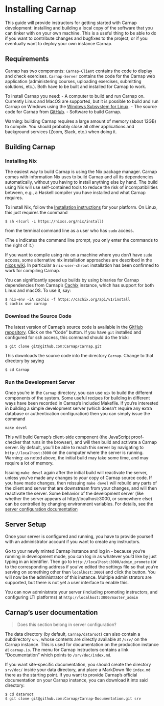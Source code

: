 # Installing Carnap

This guide will provide instructors for getting started with Carnap
development: installing and building a local copy of the software that you can
tinker with on your own machine. This is a useful thing to be able to do if you
want to contribute changes and bugfixes to the project, or if you eventually
want to deploy your own instance Carnap.

<!-- TODO: Link to deployment guide -->

## Requirements

Carnap has two components: `Carnap-Client` contains the code to
display and check exercises. `Carnap-Server` contains the code for the
Carnap web application (administering courses, uploading exercises,
submitting solutions, etc.). Both have to be built and installed for
Carnap to work.

To install Carnap you need:
- A computer to build and run Carnap on. Currently Linux and MacOS are
  supported, but it is possible to build and run Carnap on Windows
  using the [Windows Subsystem for
  Linux](https://docs.microsoft.com/en-ca/windows/wsl/).
- The source code for Carnap from
  [GitHub](https://github.com/Carnap/Carnap).
- Software to build Carnap.

Warning: building Carnap requires a large amount of memory (about
12GB) to compile. You should probably close all other applications and
background services (Zoom, Slack, etc.) when doing it.

## Building Carnap

### Installing Nix

The easiest way to build Carnap is using the Nix package manager.
Carnap comes with information Nix uses to build Carnap and all its
dependencies automatically, without you having to install anything
else by hand.  The build using Nix will use self-contained tools to
reduce the risk of incompatibilities between, e.g., a Haskell compiler
you have installed and what Carnap requires. 

To install Nix, follow the [Installation
instructions](https://nixos.org/manual/nix/stable/#chap-installation)
for your platform.  On Linux, this just requires the command
```
$ sh <(curl -L https://nixos.org/nix/install)
```
from the terminal command line as a user who has `sudo` access.

(The `$` indicates the command line prompt, you only enter the
commands to the right of it.)

If you want to compile using nix on a machine where you don't have `sudo`
access, some alternative nix installation approaches are described in the
[nixos wiki](https://nixos.wiki/wiki/Nix_Installation_Guide). In particular a
`nix-user-chroot` installation has been confirmed to work for compiling Carnap.

You can significantly speed up builds by using binaries for Carnap
dependencies from Carnap's [Cachix](https://cachix.org/) instance,
which has support for both Linux and macOS. To use it, say:
```
$ nix-env -iA cachix -f https://cachix.org/api/v1/install
$ cachix use carnap
```

### Download the Source Code

The latest version of Carnap's source code is available in the [GitHub
repository](https://github.com/Carnap/Carnap). Click on the "Code"
button. If you have `git` installed and configured for ssh access,
this command should do the trick:
```
$ git clone git@github.com:Carnap/Carnap.git
```
This downloads the source code into the directory `Carnap`. Change to
that directory by saying
```
$ cd Carnap
```

### Run the Development Server

Once you're in the `Carnap` directory, you can use `nix` to build the different
components of the system. Some useful recipes for building in different ways
have been recorded in Carnap's included Makefile. If you're interested in
building a simple development server (which doesn't require any extra database
or authentication configuration) then you can simply issue the command
```
make devel
```
This will build Carnap's client-side component (the JavaScript proof-checker
that runs in the browser), and will then build and activate a Carnap server. By
default, you'll be able to reach this server by navigating to
`http://localhost:3000` on the computer where the server is running. Warning:
as noted above, the initial build may take some time, and may require a lot of
memory.

Issuing `make devel` again after the initial build will reactivate the server,
unless you've made any changes to your copy of Carnap source code. If you have
made changes, then reissuing `make devel` will rebuild any parts of the client
and server that are downstream from your changes, and will then reactivate the
server. Some behavior of the development server (like whether the server
appears at http://localhost:3000, or somewhere else) can be controlled by
changing environment variables. For details, see the 
[server configuration documentation](./server-config.html)

## Server Setup

Once your server is configured and running, you have to provide yourself with
an administrator account if you want to create any instructors.

Go to your newly minted Carnap instance and log in - because you're running in
development mode, you can log in as whatever you'd like by just typing in an
identifier. Then go to `http://localhost:3000/admin_promote` (or to the
corresponding address if you've edited the settings file so that you're serving
on something other than `localhost:3000`) and click the button. You will now be
the administrator of this instance. Multiple administrators are supported, but
there is not yet a user interface to enable this.

You can now administrate your server (including promoting instructors, and
configuring LTI platforms) at `http://localhost:3000/master_admin`

## Carnap's user documentation

> Does this section belong in server configuration?

The data directory (by default, `Carnap/dataroot`) can also contain a
subdirectory `srv`, whose contents are directly available at `/srv/` on the
Carnap instance. This is used for documentation on the production instance at
`carnap.io`. The menu for Carnap instructors contains a link "Documentation"
which points to `/srv/doc/index.md`.

If you want site-specific documentation, you should create the
directory `srv/doc/` inside your data directory, and place a MarkDown
file `index.md` there as the starting point.  If you want to provide
Carnap's official documentation on your Carnap instance, you can
download it into said directory:
```
$ cd dataroot
$ git clone git@github.com:Carnap/Carnap-Documentation.git srv
```
